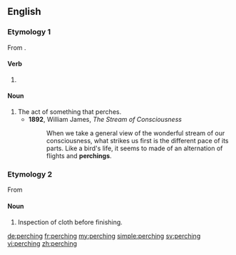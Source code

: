 ==English==

===Etymology 1===
From {{term|perch|lang=en}}.

====Verb====
{{head|en|present participle}}

# {{present participle of|perch|lang=en}}

====Noun====
{{en-noun}}

# The act of something that perches.
#* '''1892''', William James, ''The Stream of Consciousness''
#*: When we take a general view of the wonderful stream of our consciousness, what strikes us first is the different pace of its parts. Like a bird's life, it seems to made of an alternation of flights and '''perchings'''.

===Etymology 2===
From {{term|perch||a rack over which cloth is suspended for inspection}}

====Noun====
{{en-noun|-}}

# {{context|textiles|lang=en}} Inspection of cloth before finishing.

[[de:perching]]
[[fr:perching]]
[[my:perching]]
[[simple:perching]]
[[sv:perching]]
[[vi:perching]]
[[zh:perching]]